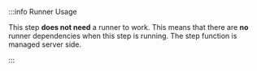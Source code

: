 :::info Runner Usage

This step **does not need** a runner to work. This means that there are **no** runner dependencies when this step is running. The step function is managed server side. 

:::